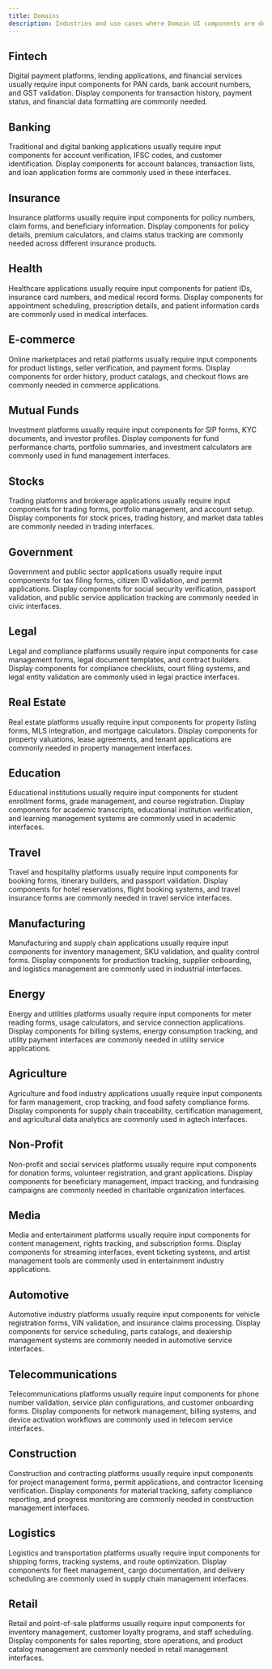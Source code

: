 ```yaml
---
title: Domains
description: Industries and use cases where Domain UI components are designed to help.
---
```


## Fintech

Digital payment platforms, lending applications, and financial services usually require input components for PAN cards, bank account numbers, and GST validation. Display components for transaction history, payment status, and financial data formatting are commonly needed.

## Banking

Traditional and digital banking applications usually require input components for account verification, IFSC codes, and customer identification. Display components for account balances, transaction lists, and loan application forms are commonly used in these interfaces.

## Insurance

Insurance platforms usually require input components for policy numbers, claim forms, and beneficiary information. Display components for policy details, premium calculators, and claims status tracking are commonly needed across different insurance products.

## Health

Healthcare applications usually require input components for patient IDs, insurance card numbers, and medical record forms. Display components for appointment scheduling, prescription details, and patient information cards are commonly used in medical interfaces.

## E-commerce

Online marketplaces and retail platforms usually require input components for product listings, seller verification, and payment forms. Display components for order history, product catalogs, and checkout flows are commonly needed in commerce applications.

## Mutual Funds

Investment platforms usually require input components for SIP forms, KYC documents, and investor profiles. Display components for fund performance charts, portfolio summaries, and investment calculators are commonly used in fund management interfaces.

## Stocks

Trading platforms and brokerage applications usually require input components for trading forms, portfolio management, and account setup. Display components for stock prices, trading history, and market data tables are commonly needed in trading interfaces.

## Government

Government and public sector applications usually require input components for tax filing forms, citizen ID validation, and permit applications. Display components for social security verification, passport validation, and public service application tracking are commonly needed in civic interfaces.

## Legal

Legal and compliance platforms usually require input components for case management forms, legal document templates, and contract builders. Display components for compliance checklists, court filing systems, and legal entity validation are commonly used in legal practice interfaces.

## Real Estate

Real estate platforms usually require input components for property listing forms, MLS integration, and mortgage calculators. Display components for property valuations, lease agreements, and tenant applications are commonly needed in property management interfaces.

## Education

Educational institutions usually require input components for student enrollment forms, grade management, and course registration. Display components for academic transcripts, educational institution verification, and learning management systems are commonly used in academic interfaces.

## Travel

Travel and hospitality platforms usually require input components for booking forms, itinerary builders, and passport validation. Display components for hotel reservations, flight booking systems, and travel insurance forms are commonly needed in travel service interfaces.

## Manufacturing

Manufacturing and supply chain applications usually require input components for inventory management, SKU validation, and quality control forms. Display components for production tracking, supplier onboarding, and logistics management are commonly used in industrial interfaces.

## Energy

Energy and utilities platforms usually require input components for meter reading forms, usage calculators, and service connection applications. Display components for billing systems, energy consumption tracking, and utility payment interfaces are commonly needed in utility service applications.

## Agriculture

Agriculture and food industry applications usually require input components for farm management, crop tracking, and food safety compliance forms. Display components for supply chain traceability, certification management, and agricultural data analytics are commonly used in agtech interfaces.

## Non-Profit

Non-profit and social services platforms usually require input components for donation forms, volunteer registration, and grant applications. Display components for beneficiary management, impact tracking, and fundraising campaigns are commonly needed in charitable organization interfaces.

## Media

Media and entertainment platforms usually require input components for content management, rights tracking, and subscription forms. Display components for streaming interfaces, event ticketing systems, and artist management tools are commonly used in entertainment industry applications.

## Automotive

Automotive industry platforms usually require input components for vehicle registration forms, VIN validation, and insurance claims processing. Display components for service scheduling, parts catalogs, and dealership management systems are commonly needed in automotive service interfaces.

## Telecommunications

Telecommunications platforms usually require input components for phone number validation, service plan configurations, and customer onboarding forms. Display components for network management, billing systems, and device activation workflows are commonly used in telecom service interfaces.

## Construction

Construction and contracting platforms usually require input components for project management forms, permit applications, and contractor licensing verification. Display components for material tracking, safety compliance reporting, and progress monitoring are commonly needed in construction management interfaces.

## Logistics

Logistics and transportation platforms usually require input components for shipping forms, tracking systems, and route optimization. Display components for fleet management, cargo documentation, and delivery scheduling are commonly used in supply chain management interfaces.

## Retail

Retail and point-of-sale platforms usually require input components for inventory management, customer loyalty programs, and staff scheduling. Display components for sales reporting, store operations, and product catalog management are commonly needed in retail management interfaces.